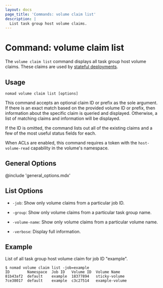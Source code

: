 ```yaml
---
layout: docs
page_title: 'Commands: volume claim list'
description: |
  List task group host volume claims.
---
```


# Command: volume claim list

The `volume claim list` command displays all task group host volume claims. These claims
are used by [stateful deployments].

## Usage

```plaintext
nomad volume claim list [options]
```

This command accepts an optional claim ID or prefix as the sole argument. If
there is an exact match based on the provided volume ID or prefix, then
information about the specific claim is queried and displayed. Otherwise, a
list of matching claims and information will be displayed.

If the ID is omitted, the command lists out all of the existing claims and a
few of the most useful status fields for each.

When ACLs are enabled, this command requires a token with the `host-volume-read`
capability in the volume's namespace.

## General Options

@include 'general_options.mdx'

## List Options

- `-job`: Show only volume claims from a particular job ID.

- `-group`: Show only volume claims from a particular task group name.

- `-volume-name`: Show only volume claims from a particular volume name.

- `-verbose`: Display full information.

## Example

List of all task group host volume claim for job ID "example".

```shell-session
$ nomad volume claim list -job=example
ID        Namespace  Job ID   Volume ID  Volume Name
81b43af2  default    example  18377894   sticky-volume
7ce38017  default    example  c3c27514   example-volume
```

[stateful deployments]: /nomad/docs/concepts/stateful-deployments

